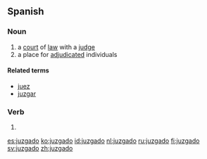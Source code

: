 ==Spanish==

===Noun===
{{es-noun|m}}

# a [[court]] of [[law]] with a [[judge]]
# a place for [[adjudicated]] individuals

====Related terms====
* [[juez]]
* [[juzgar]]

===Verb===
{{es-past participle|juzgad|juzgar}}

# {{es-verb form of|ending=ar|mood=participle|[[juzgar]]}}

[[es:juzgado]]
[[ko:juzgado]]
[[id:juzgado]]
[[nl:juzgado]]
[[ru:juzgado]]
[[fi:juzgado]]
[[sv:juzgado]]
[[zh:juzgado]]